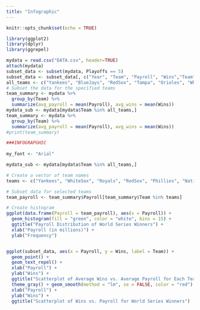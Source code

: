 ```yaml
---
title: "Infographic"
---
```


```r
knitr::opts_chunk$set(echo = TRUE)
```


```r
library(ggplot2)
library(dplyr)
library(ggrepel)
```


```r
mydata = read.csv("DATA.csv", header=TRUE)
attach(mydata)
subset_data <- subset(mydata, Playoffs == 5)
subset_data <- subset_data[, c("Year", "Team", "Payroll", "Wins","Team")]
all_teams <- c("Yankees", "BlueJays", "RedSox", "Tampa", "Orioles", "WhiteSox", "Royals", "Twins","Tigers", "Guardians", "Astros", "Angels", "Athletics","Mariners", "Rangers", "Mets", "Phillies", "Nationals", "Marlins","Braves,", "Brewers", "Cubs", "Cardinals","Pirates", "Reds", "Giants", "Diamondbacks", "Dodgers", "Rockies", "Padres")
# Subset the data for the specified teams
team_summary <- mydata %>%
  group_by(Team) %>%
  summarize(avg_payroll = mean(Payroll), avg_wins = mean(Wins))
mydata_sub <- mydata[mydata$Team %in% all_teams,]
team_summary <- mydata %>%
  group_by(Team) %>%
  summarize(avg_payroll = mean(Payroll), avg_wins = mean(Wins))
#print(team_summary)
```







```r
###INFOGRAPGHIC
 
my_font <- "Arial"

mydata_sub <- mydata[mydata$Team %in% all_teams,]

# Create a vector of team names
teams <- c("Yankees", "WhiteSox", "Royals", "RedSox", "Phillies", "Nationals", "Marlins", "Giants", "Diamondbacks", "Cubs", "Cardinals", "Braves", "Astros", "Angels")

# Subset data for selected teams
team_payroll <- team_summary$Payroll[team_summary$Team %in% teams]

# Create histogram
ggplot(data.frame(Payroll = team_payroll), aes(x = Payroll)) +
  geom_histogram(fill = "green", color = "white", bins = 15) +
  ggtitle("Payroll Distribution of World Series Winners") +
  xlab("Payroll (in millions)") +
  ylab("Frequency")


ggplot(subset_data, aes(x = Payroll, y = Wins, label = Team)) +
  geom_point() +
  geom_text_repel() +
  xlab("Payroll") +
  ylab("Wins") +
  ggtitle("Scatterplot of Average Wins vs. Average Payroll for Each Team") +
  theme_gray() + geom_smooth(method = "lm", se = FALSE, color = "red") + # Add the linear regression line
  xlab("Payroll") +
  ylab("Wins") +
  ggtitle("Scatterplot of Wins vs. Payroll for World Series Winners")

```



